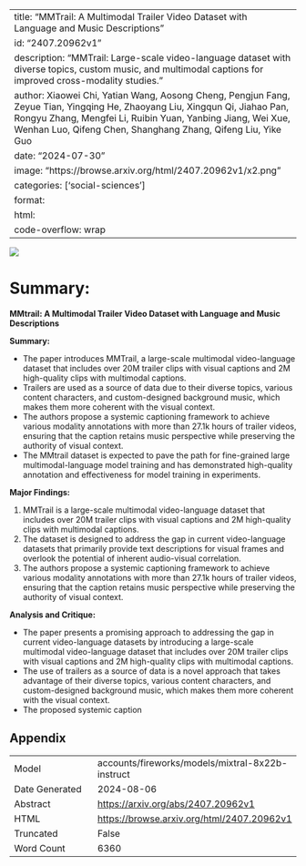 
---
title: "MMTrail: A Multimodal Trailer Video Dataset with Language and Music Descriptions"
id: "2407.20962v1"
description: "MMTrail: Large-scale video-language dataset with diverse topics, custom music, and multimodal captions for improved cross-modality studies."
author: Xiaowei Chi, Yatian Wang, Aosong Cheng, Pengjun Fang, Zeyue Tian, Yingqing He, Zhaoyang Liu, Xingqun Qi, Jiahao Pan, Rongyu Zhang, Mengfei Li, Ruibin Yuan, Yanbing Jiang, Wei Xue, Wenhan Luo, Qifeng Chen, Shanghang Zhang, Qifeng Liu, Yike Guo
date: "2024-07-30"
image: "https://browse.arxiv.org/html/2407.20962v1/x2.png"
categories: ['social-sciences']
format:
  html:
    code-overflow: wrap
---

![](https://browse.arxiv.org/html/2407.20962v1/x2.png)

# Summary:

**MMtrail: A Multimodal Trailer Video Dataset with Language and Music Descriptions**

**Summary:**

* The paper introduces MMTrail, a large-scale multimodal video-language dataset that includes over 20M trailer clips with visual captions and 2M high-quality clips with multimodal captions.
* Trailers are used as a source of data due to their diverse topics, various content characters, and custom-designed background music, which makes them more coherent with the visual context.
* The authors propose a systemic captioning framework to achieve various modality annotations with more than 27.1k hours of trailer videos, ensuring that the caption retains music perspective while preserving the authority of visual context.
* The MMtrail dataset is expected to pave the path for fine-grained large multimodal-language model training and has demonstrated high-quality annotation and effectiveness for model training in experiments.

**Major Findings:**

1. MMTrail is a large-scale multimodal video-language dataset that includes over 20M trailer clips with visual captions and 2M high-quality clips with multimodal captions.
2. The dataset is designed to address the gap in current video-language datasets that primarily provide text descriptions for visual frames and overlook the potential of inherent audio-visual correlation.
3. The authors propose a systemic captioning framework to achieve various modality annotations with more than 27.1k hours of trailer videos, ensuring that the caption retains music perspective while preserving the authority of visual context.

**Analysis and Critique:**

* The paper presents a promising approach to addressing the gap in current video-language datasets by introducing a large-scale multimodal video-language dataset that includes over 20M trailer clips with visual captions and 2M high-quality clips with multimodal captions.
* The use of trailers as a source of data is a novel approach that takes advantage of their diverse topics, various content characters, and custom-designed background music, which makes them more coherent with the visual context.
* The proposed systemic caption

## Appendix

|          |          |
|----------|----------|
| Model     | accounts/fireworks/models/mixtral-8x22b-instruct       |
| Date Generated     | 2024-08-06       |
| Abstract | [https://arxiv.org/abs/2407.20962v1](https://arxiv.org/abs/2407.20962v1)        |
| HTML     | [https://browse.arxiv.org/html/2407.20962v1](https://browse.arxiv.org/html/2407.20962v1)       |
| Truncated       | False       |
| Word Count       | 6360       |